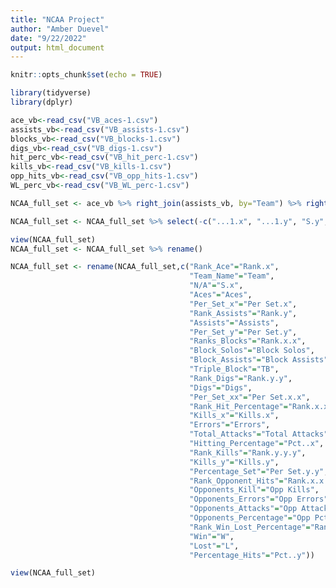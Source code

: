 ---
title: "NCAA Project"
author: "Amber Duevel"
date: "9/22/2022"
output: html_document
---

```{r setup, include=FALSE}
knitr::opts_chunk$set(echo = TRUE)
```

```{r packages}
library(tidyverse)
library(dplyr)
```

```{r read in file}
ace_vb<-read_csv("VB_aces-1.csv")
assists_vb<-read_csv("VB_assists-1.csv")
blocks_vb<-read_csv("VB_blocks-1.csv")
digs_vb<-read_csv("VB_digs-1.csv")
hit_perc_vb<-read_csv("VB_hit_perc-1.csv")
kills_vb<-read_csv("VB_kills-1.csv")
opp_hits_vb<-read_csv("VB_opp_hits-1.csv")
WL_perc_vb<-read_csv("VB_WL_perc-1.csv")

```

```{r join data}
NCAA_full_set <- ace_vb %>% right_join(assists_vb, by="Team") %>% right_join(blocks_vb, by="Team") %>% right_join(digs_vb, by="Team") %>% right_join(hit_perc_vb, by="Team") %>% right_join(kills_vb, by="Team") %>% right_join(opp_hits_vb, by="Team") %>% right_join(WL_perc_vb, by="Team")

```

```{r clean data}
NCAA_full_set <- NCAA_full_set %>% select(-c("...1.x", "...1.y", "S.y", "...1.x.x","S.x.x", "...1.y.y", "S.y.y", "...1.x.x.x", "S.x.x.x","...1.y.y.y", "S.y.y.y", "...1.x.x.x.x", "S","...1.y.y.y.y"))
```

```{r rename}
view(NCAA_full_set)
NCAA_full_set <- NCAA_full_set %>% rename()
```

```{r rename}
NCAA_full_set <- rename(NCAA_full_set,c("Rank_Ace"="Rank.x",
                                        "Team_Name"="Team",
                                        "N/A"="S.x",
                                        "Aces"="Aces",
                                        "Per_Set_x"="Per Set.x",
                                        "Rank_Assists"="Rank.y",
                                        "Assists"="Assists", 
                                        "Per_Set_y"="Per Set.y",
                                        "Ranks_Blocks"="Rank.x.x",
                                        "Block_Solos"="Block Solos",
                                        "Block_Assists"="Block Assists",
                                        "Triple_Block"="TB",
                                        "Rank_Digs"="Rank.y.y",
                                        "Digs"="Digs",
                                        "Per_Set_xx"="Per Set.x.x",
                                        "Rank_Hit_Percentage"="Rank.x.x.x",
                                        "Kills_x"="Kills.x",
                                        "Errors"="Errors", 
                                        "Total_Attacks"="Total Attacks",
                                        "Hitting_Percentage"="Pct..x",
                                        "Rank_Kills"="Rank.y.y.y",
                                        "Kills_y"="Kills.y",
                                        "Percentage_Set"="Per Set.y.y",
                                        "Rank_Opponent_Hits"="Rank.x.x.x.x",
                                        "Opponents_Kill"="Opp Kills",
                                        "Opponents_Errors"="Opp Errors",
                                        "Opponents_Attacks"="Opp Attacks",
                                        "Opponents_Percentage"="Opp Pct",
                                        "Rank_Win_Lost_Percentage"="Rank.y.y.y.y",
                                        "Win"="W",
                                        "Lost"="L",
                                        "Percentage_Hits"="Pct..y"))

view(NCAA_full_set)
```
